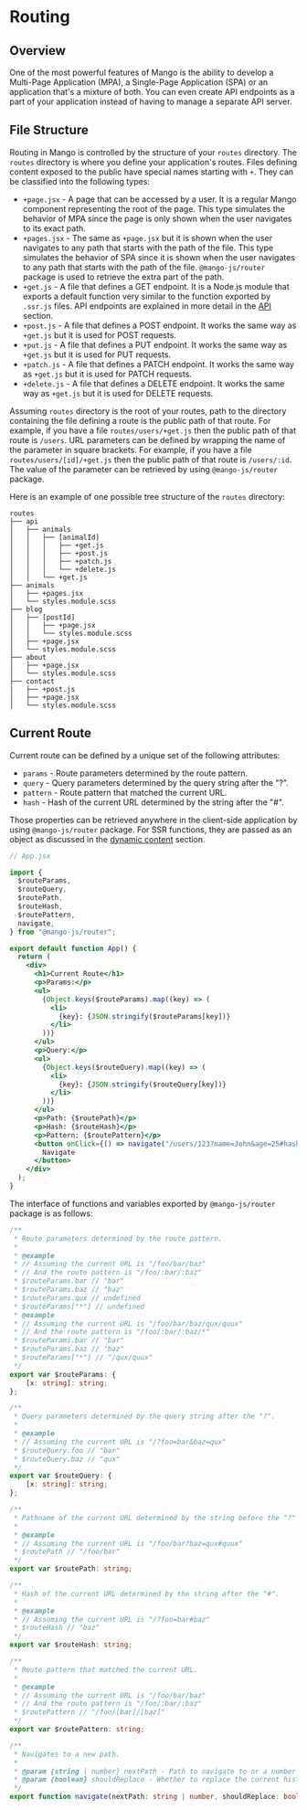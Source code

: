 # Routing

## Overview

One of the most powerful features of Mango is the ability to develop a Multi-Page Application (MPA), a Single-Page Application (SPA) or an application that's a mixture of both. You can even create API endpoints as a part of your application instead of having to manage a separate API server.

## File Structure

Routing in Mango is controlled by the structure of your `routes` directory. The `routes` directory is where you define your application's routes. Files defining content exposed to the public have special names starting with `+`. They can be classified into the following types:

- `+page.jsx` - A page that can be accessed by a user. It is a regular Mango component representing the root of the page. This type simulates the behavior of MPA since the page is only shown when the user navigates to its exact path.
- `+pages.jsx` - The same as `+page.jsx` but it is shown when the user navigates to any path that starts with the path of the file. This type simulates the behavior of SPA since it is shown when the user navigates to any path that starts with the path of the file. `@mango-js/router` package is used to retrieve the extra part of the path.
- `+get.js` - A file that defines a GET endpoint. It is a Node.js module that exports a default function very similar to the function exported by `.ssr.js` files. API endpoints are explained in more detail in the [API](/docs/api) section.
- `+post.js` - A file that defines a POST endpoint. It works the same way as `+get.js` but it is used for POST requests.
- `+put.js` - A file that defines a PUT endpoint. It works the same way as `+get.js` but it is used for PUT requests.
- `+patch.js` - A file that defines a PATCH endpoint. It works the same way as `+get.js` but it is used for PATCH requests.
- `+delete.js` - A file that defines a DELETE endpoint. It works the same way as `+get.js` but it is used for DELETE requests.

Assuming `routes` directory is the root of your routes, path to the directory containing the file defining a route is the public path of that route. For example, if you have a file `routes/users/+get.js` then the public path of that route is `/users`. URL parameters can be defined by wrapping the name of the parameter in square brackets. For example, if you have a file `routes/users/[id]/+get.js` then the public path of that route is `/users/:id`. The value of the parameter can be retrieved by using `@mango-js/router` package.

Here is an example of one possible tree structure of the `routes` directory:

```text
routes
├── api
│   ├── animals
│   │   ├── [animalId]
│   │   │   ├── +get.js
│   │   │   ├── +post.js
│   │   │   ├── +patch.js
│   │   │   └── +delete.js
│   │   └── +get.js
├── animals
│   ├── +pages.jsx
│   └── styles.module.scss
├── blog
│   ├── [postId]
│   │   ├── +page.jsx
│   │   └── styles.module.scss
│   ├── +page.jsx
│   └── styles.module.scss
├── about
│   ├── +page.jsx
│   └── styles.module.scss
├── contact
|   ├── +post.js
│   ├── +page.jsx
│   └── styles.module.scss
```

## Current Route

Current route can be defined by a unique set of the following attributes:

- `params` - Route parameters determined by the route pattern.
- `query` - Query parameters determined by the query string after the "?".
- `pattern` - Route pattern that matched the current URL.
- `hash` - Hash of the current URL determined by the string after the "#".

Those properties can be retrieved anywhere in the client-side application by using `@mango-js/router` package. For SSR functions, they are passed as an object as discussed in the [dynamic content](/docs/dynamic-content) section.

```jsx
// App.jsx

import {
  $routeParams,
  $routeQuery,
  $routePath,
  $routeHash,
  $routePattern,
  navigate,
} from "@mango-js/router";

export default function App() {
  return (
    <div>
      <h1>Current Route</h1>
      <p>Params:</p>
      <ul>
        {Object.keys($routeParams).map((key) => (
          <li>
            {key}: {JSON.stringify($routeParams[key])}
          </li>
        ))}
      </ul>
      <p>Query:</p>
      <ul>
        {Object.keys($routeQuery).map((key) => (
          <li>
            {key}: {JSON.stringify($routeQuery[key])}
          </li>
        ))}
      </ul>
      <p>Path: {$routePath}</p>
      <p>Hash: {$routeHash}</p>
      <p>Pattern: {$routePattern}</p>
      <button onClick={() => navigate("/users/123?name=John&age=25#hash")}>
        Navigate
      </button>
    </div>
  );
}
```

The interface of functions and variables exported by `@mango-js/router` package is as follows:

```typescript
/**
 * Route parameters determined by the route pattern.
 *
 * @example
 * // Assuming the current URL is "/foo/bar/baz"
 * // And the route pattern is "/foo/:bar/:baz"
 * $routeParams.bar // "bar"
 * $routeParams.baz // "baz"
 * $routeParams.qux // undefined
 * $routeParams["*"] // undefined
 * @example
 * // Assuming the current URL is "/foo/bar/baz/qux/quux"
 * // And the route pattern is "/foo/:bar/:baz/*"
 * $routeParams.bar // "bar"
 * $routeParams.baz // "baz"
 * $routeParams["*"] // "/qux/quux"
 */
export var $routeParams: {
    [x: string]: string;
};

/**
 * Query parameters determined by the query string after the "?".
 *
 * @example
 * // Assuming the current URL is "/?foo=bar&baz=qux"
 * $routeQuery.foo // "bar"
 * $routeQuery.baz // "qux"
 */
export var $routeQuery: {
    [x: string]: string;
};

/**
 * Pathname of the current URL determined by the string before the "?" and "#".
 *
 * @example
 * // Assuming the current URL is "/foo/bar?baz=qux#quux"
 * $routePath // "/foo/bar"
 */
export var $routePath: string;

/**
 * Hash of the current URL determined by the string after the "#".
 *
 * @example
 * // Assuming the current URL is "/?foo=bar#baz"
 * $routeHash // "baz"
 */
export var $routeHash: string;

/**
 * Route pattern that matched the current URL.
 *
 * @example
 * // Assuming the current URL is "/foo/bar/baz"
 * // And the route pattern is "/foo/:bar/:baz"
 * $routePattern // "/foo/[bar]/[baz]"
 */
export var $routePattern: string;

/**
 * Navigates to a new path.
 *
 * @param {string | number} nextPath - Path to navigate to or a number to go back/forward in history.
 * @param {boolean} shouldReplace - Whether to replace the current history entry or not.
 */
export function navigate(nextPath: string | number, shouldReplace: boolean): void;
```
